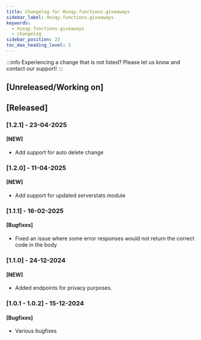 ```yaml
---
title: Changelog for Husqy.functions.giveaways
sidebar_label: Husqy.functions.giveaways
keywords:
  - husqy.functions.giveaways
  - changelog
sidebar_position: 23
toc_max_heading_level: 3
---
```


:::info
Experiencing a change that is not listed? Please let us know and contact our support!
:::

## [Unreleased/Working on]

## [Released]

### [1.2.1] - 23-04-2025

#### [NEW]

- Add support for auto delete change

### [1.2.0] - 11-04-2025

#### [NEW]

- Add support for updated serverstats module

### [1.1.1] - 16-02-2025

#### [Bugfixes]

- Fixed an issue where some error responses would not return the correct code in the body

### [1.1.0] - 24-12-2024

#### [NEW]

- Added endpoints for privacy purposes.

### [1.0.1 - 1.0.2] - 15-12-2024

#### [Bugfixes]

- Various bugfixes
